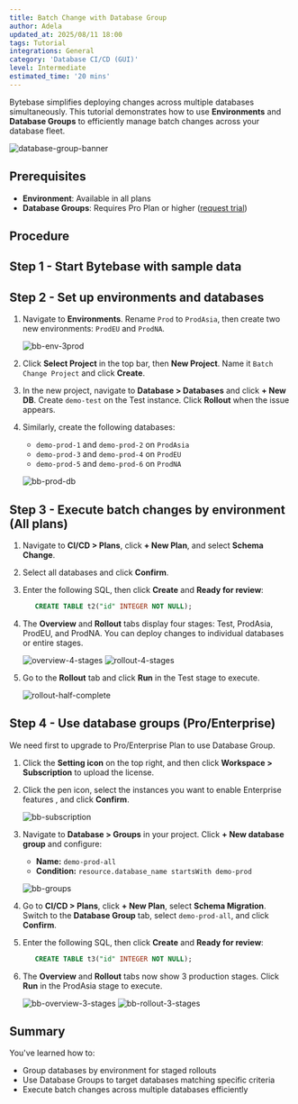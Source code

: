 ```yaml
---
title: Batch Change with Database Group
author: Adela
updated_at: 2025/08/11 18:00
tags: Tutorial
integrations: General
category: 'Database CI/CD (GUI)'
level: Intermediate
estimated_time: '20 mins'
---
```



Bytebase simplifies deploying changes across multiple databases simultaneously. This tutorial demonstrates how to use **Environments** and **Database Groups** to efficiently manage batch changes across your database fleet.

![database-group-banner](/content/docs/tutorials/batch-change-with-database-group/database-group-banner.webp)

## Prerequisites

- **Environment**: Available in all plans
- **Database Groups**: Requires Pro Plan or higher ([request trial](https://www.bytebase.com/pricing))

## Procedure

## Step 1 - Start Bytebase with sample data

<PreparationWithSampleData />

## Step 2 - Set up environments and databases

1. Navigate to **Environments**. Rename `Prod` to `ProdAsia`, then create two new environments: `ProdEU` and `ProdNA`.

   ![bb-env-3prod](/content/docs/tutorials/batch-change-with-database-group/bb-env-3prod.webp)

1. Click **Select Project** in the top bar, then **New Project**. Name it `Batch Change Project` and click **Create**.

1. In the new project, navigate to **Database > Databases** and click **+ New DB**. Create `demo-test` on the Test instance. Click **Rollout** when the issue appears.

1. Similarly, create the following databases:
   - `demo-prod-1` and `demo-prod-2` on `ProdAsia`
   - `demo-prod-3` and `demo-prod-4` on `ProdEU`
   - `demo-prod-5` and `demo-prod-6` on `ProdNA`

   ![bb-prod-db](/content/docs/tutorials/batch-change-with-database-group/bb-prod-db.webp)

## Step 3 - Execute batch changes by environment (All plans)

1. Navigate to **CI/CD > Plans**, click **+ New Plan**, and select **Schema Change**.

1. Select all databases and click **Confirm**.

1. Enter the following SQL, then click **Create** and **Ready for review**:

   ```SQL
      CREATE TABLE t2("id" INTEGER NOT NULL);
   ```

1. The **Overview** and **Rollout** tabs display four stages: Test, ProdAsia, ProdEU, and ProdNA. You can deploy changes to individual databases or entire stages.

   ![overview-4-stages](/content/docs/tutorials/batch-change-with-database-group/bb-overview-4-stages.webp)
   ![rollout-4-stages](/content/docs/tutorials/batch-change-with-database-group/bb-rollout-4-stages.webp)

1. Go to the **Rollout** tab and click **Run** in the Test stage to execute.

   ![rollout-half-complete](/content/docs/tutorials/batch-change-with-database-group/bb-rollout-half-complete.webp)

## Step 4 - Use database groups (Pro/Enterprise)

We need first to upgrade to Pro/Enterprise Plan to use Database Group.

1. Click the **Setting icon** on the top right, and then click **Workspace > Subscription** to upload the license.

1. Click the pen icon, select the instances you want to enable Enterprise features , and click **Confirm**.

   ![bb-subscription](/content/docs/tutorials/batch-change-with-database-group/bb-subscription.webp)

1. Navigate to **Database > Groups** in your project. Click **+ New database group** and configure:

   - **Name:** `demo-prod-all`
   - **Condition:** `resource.database_name startsWith demo-prod`

   ![bb-groups](/content/docs/tutorials/batch-change-with-database-group/bb-groups.webp)

1. Go to **CI/CD > Plans**, click **+ New Plan**, select **Schema Migration**. Switch to the **Database Group** tab, select `demo-prod-all`, and click **Confirm**.

1. Enter the following SQL, then click **Create** and **Ready for review**:

   ```SQL
      CREATE TABLE t3("id" INTEGER NOT NULL);
   ```

1. The **Overview** and **Rollout** tabs now show 3 production stages. Click **Run** in the ProdAsia stage to execute.
  
   ![bb-overview-3-stages](/content/docs/tutorials/batch-change-with-database-group/bb-overview-3-stages.webp)
   ![bb-rollout-3-stages](/content/docs/tutorials/batch-change-with-database-group/bb-rollout-3-stages.webp)

## Summary

  You've learned how to:
  
  - Group databases by environment for staged rollouts
  - Use Database Groups to target databases matching specific criteria
  - Execute batch changes across multiple databases efficiently